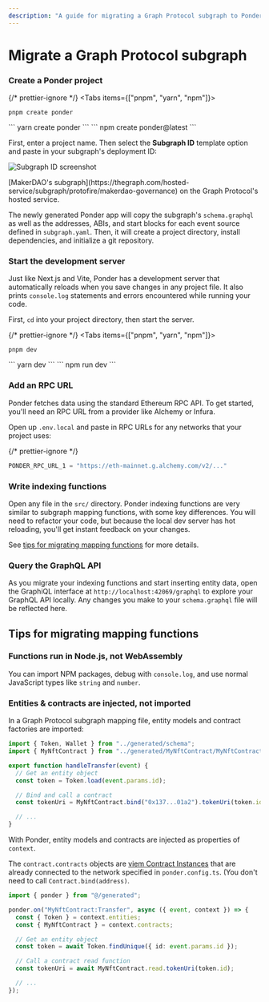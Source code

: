 ```yaml
---
description: "A guide for migrating a Graph Protocol subgraph to Ponder"
---
```



# Migrate a Graph Protocol subgraph

<Steps>

### Create a Ponder project

{/* prettier-ignore */}
<Tabs items={["pnpm", "yarn", "npm"]}>
  <Tab>
```
pnpm create ponder
```
</Tab>
  <Tab>
```
yarn create ponder
```
</Tab>
  <Tab>
```
npm create ponder@latest
```
</Tab>
</Tabs>

First, enter a project name. Then select the **Subgraph ID** template option and paste in your subgraph's deployment ID:

![Subgraph ID screenshot](/subgraph-id.png)

<div className="caption">
  [MakerDAO's
  subgraph](https://thegraph.com/hosted-service/subgraph/protofire/makerdao-governance)
  on the Graph Protocol's hosted service.
</div>

The newly generated Ponder app will copy the subgraph's `schema.graphql` as well as the addresses, ABIs, and start blocks for each event source defined in `subgraph.yaml`. Then, it will create a project directory, install dependencies, and initialize a git repository.

### Start the development server

Just like Next.js and Vite, Ponder has a development server that automatically reloads when you save changes in any project file. It also prints `console.log` statements and errors encountered while running your code.

First, `cd` into your project directory, then start the server.

{/* prettier-ignore */}
<Tabs items={["pnpm", "yarn", "npm"]}>
  <Tab>
```
pnpm dev
```
</Tab>
  <Tab>
```
yarn dev
```
</Tab>
  <Tab>
```
npm run dev
```
</Tab>
</Tabs>

### Add an RPC URL

Ponder fetches data using the standard Ethereum RPC API. To get started, you'll need an RPC URL from a provider like Alchemy or Infura.

Open up `.env.local` and paste in RPC URLs for any networks that your project uses:

{/* prettier-ignore */}
```js filename=".env.local"
PONDER_RPC_URL_1 = "https://eth-mainnet.g.alchemy.com/v2/..."
```

### Write indexing functions

Open any file in the `src/` directory. Ponder indexing functions are very similar to subgraph mapping functions, with some key differences. You will need to refactor your code, but because the local dev server has hot reloading, you'll get instant feedback on your changes.

See [tips for migrating mapping functions](/getting-started/migrate-subgraph#tips-for-migrating-mapping-functions) for more details.

### Query the GraphQL API

As you migrate your indexing functions and start inserting entity data, open the GraphiQL interface at `http://localhost:42069/graphql` to explore your GraphQL API locally. Any changes you make to your `schema.graphql` file will be reflected here.

</Steps>

## Tips for migrating mapping functions

### Functions run in Node.js, not WebAssembly

You can import NPM packages, debug with `console.log`, and use normal JavaScript types like `string` and `number`.

### Entities & contracts are injected, not imported

In a Graph Protocol subgraph mapping file, entity models and contract factories are imported:

```ts filename="mapping.ts (Graph Protocol)"
import { Token, Wallet } from "../generated/schema";
import { MyNftContract } from "../generated/MyNftContract/MyNftContract";

export function handleTransfer(event) {
  // Get an entity object
  const token = Token.load(event.params.id);

  // Bind and call a contract
  const tokenUri = MyNftContract.bind("0x137...01a2").tokenUri(token.id);

  // ...
}
```

With Ponder, entity models and contracts are injected as properties of `context`.

The `contract.contracts` objects are [viem Contract Instances](https://viem.sh/docs/contract/getContract.html) that are already connected to the network specified in `ponder.config.ts`. (You don't need to call `Contract.bind(address)`.

```ts filename="src/MyNftContract.ts"
import { ponder } from "@/generated";

ponder.on("MyNftContract:Transfer", async ({ event, context }) => {
  const { Token } = context.entities;
  const { MyNftContract } = context.contracts;

  // Get an entity object
  const token = await Token.findUnique({ id: event.params.id });

  // Call a contract read function
  const tokenUri = await MyNftContract.read.tokenUri(token.id);

  // ...
});
```
